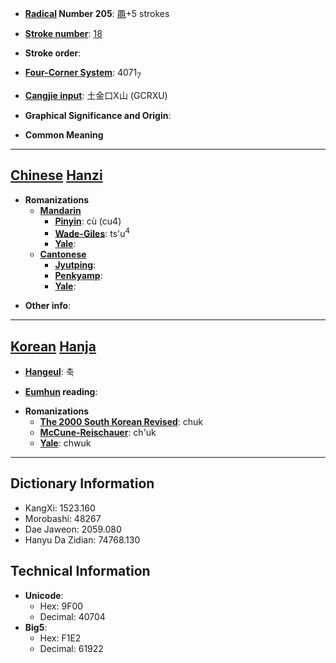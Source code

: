 * '''[[Wiktionary:Chinese radical index| Radical]] Number 205''': [[Wiktionary:Chinese radical index 黽|黽]]+5 strokes

* '''[[Wiktionary:Chinese total strokes index|Stroke number]]''': [[Wiktionary:Chinese total strokes index 18|18]]

* '''Stroke order''': 

* '''[[Wiktionary:Chinese four corner index|Four-Corner System]]''': 4071<sub>7</sub>

* '''[[Wiktionary:Chinese Cangjie index|Cangjie input]]''': 土金口X山 (GCRXU)

* '''Graphical Significance and Origin''': 

* '''Common Meaning'''

----

== [[Chinese]] [[Hanzi]] ==

* '''Romanizations'''
** '''[[Mandarin]]'''
*** '''[[Pinyin]]''': cù (cu4)
*** '''[[Wade-Giles]]''': ts'u<sup>4</sup>
*** '''[[Yale]]''': 
** '''[[Cantonese]]'''
*** '''[[Jyutping]]''':
*** '''[[Penkyamp]]''': 
*** '''[[Yale]]''': 

* '''Other info''': 

----

== [[Korean]] [[Hanja]] ==

* '''[[Hangeul]]''': 축

* '''[[Eumhun]] reading''': 

* '''Romanizations'''
** '''[[The 2000 South Korean Revised Romanization|The 2000 South Korean Revised]]''': chuk
** '''[[McCune-Reischauer]]''': ch'uk
** '''[[Yale]]''': chwuk

----

== Dictionary Information ==

* KangXi: 1523.160
* Morobashi: 48267
* Dae Jaweon: 2059.080
* Hanyu Da Zidian: 74768.130

== Technical Information ==

* '''Unicode''':
** Hex: 9F00
** Decimal: 40704
* '''Big5''':
** Hex: F1E2
** Decimal: 61922